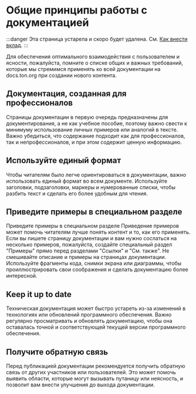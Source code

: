 
# Общие принципы работы с документацией

:::danger
Эта страница устарела и скоро будет удалена.
См. [Как внести вклад](/v3/contribute/).
:::

Для обеспечения оптимального взаимодействия с пользователем и ясности, пожалуйста, помните о списке общих и важных требований, которые мы стремимся применять ко всей документации на docs.ton.org при создании нового контента.

## Документация, созданная для профессионалов

Страницы документации в первую очередь предназначены для документирования, а не как учебное пособие, поэтому важно свести к минимуму использование личных примеров или аналогий в тексте. Важно убедиться, что содержание подходит как для профессионалов, так и непрофессионалов, и при этом содержит ценную информацию.

## Используйте единый формат

Чтобы читателям было легче ориентироваться в документации, важно использовать единый формат во всем документе. Используйте заголовки, подзаголовки, маркеры и нумерованные списки, чтобы разбить текст и сделать его более удобным для чтения.

## Приведите примеры в специальном разделе

Приведите примеры в специальном разделе
Приведение примеров может помочь читателям лучше понять контент и то, как его применять. Если вы пишете страницу документации и вам нужно сослаться на несколько примеров, пожалуйста, создайте специальный раздел "Примеры" прямо перед разделами "Ссылки" и "См. также". Не смешивайте описание и примеры на страницах документации.
Используйте фрагменты кода, снимки экрана или диаграммы, чтобы проиллюстрировать свои соображения и сделать документацию более интересной.

## Keep it up to date

Техническая документация может быстро устареть из-за изменений в технологиях или обновлений программного обеспечения. Важно регулярно просматривать и обновлять документацию, чтобы она оставалась точной и соответствующей текущей версии программного обеспечения.

## Получите обратную связь

Перед публикацией документации рекомендуется получить обратную связь от других участников или пользователей. Это может помочь выявить области, которые могут вызывать путаницу или неясность, и позволит вам внести улучшения до выхода документации.

<Feedback />
